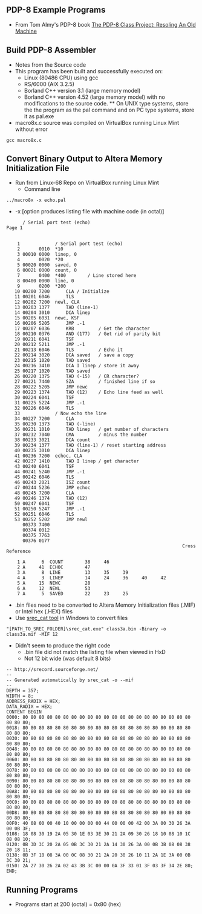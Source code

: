 == PDP-8 Example Programs ==

* From Tom Almy's PDP-8 book [https://www.amazon.com/PDP-8-Class-Project-Resoling-Machine-ebook/dp/B07KY5RCJ7/ref=sr_1_1?dchild=1&keywords=tom+almy+pdp-8&qid=1615991822&sr=8-1 The PDP-8 Class Project: Resoling An Old Machine]

== Build PDP-8 Assembler ==

* Notes from the Source code
* This program has been built and successfully executed on:
** Linux (80486 CPU) using gcc
** RS/6000 (AIX 3.2.5)
** Borland C++ version 3.1 (large memory model)
** Borland C++ version 4.52 (large memory model) with no modifications to the source code.       ** On UNIX type systems, store the the program as the pal command and on PC type systems, store it as pal.exe
* macro8x.c source was compiled on VirtualBox running Linux Mint without error

<pre>
gcc macro8x.c
</pre>

== Convert Binary Output to Altera Memory Initialization File ==

* Run from Linux-68 Repo on VirtualBox running Linux Mint
** Command line

<pre>
../macro8x -x echo.pal

</pre>

* -x [option produces listing file with machine code (in octal)]

<pre>
      / Serial port test (echo)                                           Page 1


    1             / Serial port test (echo)
    2       0010  *10
    3 00010 0000  linep, 0
    4       0020  *20
    5 00020 0000  saved, 0
    6 00021 0000  count, 0
    7       0400  *400        / Line stored here
    8 00400 0000  line, 0
    9       0200  *200
   10 00200 7200      CLA / Initialize
   11 00201 6046      TLS
   12 00202 7200  newl, CLA
   13 00203 1377      TAD (line-1)
   14 00204 3010      DCA linep
   15 00205 6031  newc, KSF
   16 00206 5205      JMP .-1
   17 00207 6036      KRB         / Get the character
   18 00210 0376      AND (177)   / Get rid of parity bit
   19 00211 6041      TSF
   20 00212 5211      JMP .-1
   21 00213 6046      TLS         / Echo it
   22 00214 3020      DCA saved   / save a copy
   23 00215 1020      TAD saved
   24 00216 3410      DCA I linep / store it away
   25 00217 1020      TAD saved
   26 00220 1375      TAD (-15)   / CR character?
   27 00221 7440      SZA         / finished line if so
   28 00222 5205      JMP newc
   29 00223 1374      TAD (12)    / Echo line feed as well
   30 00224 6041      TSF
   31 00225 5224      JMP .-1
   32 00226 6046      TLS
   33             / Now echo the line
   34 00227 7200      CLA
   35 00230 1373      TAD (-line)
   36 00231 1010      TAD linep   / get number of characters
   37 00232 7040      CMA         / minus the number
   38 00233 3021      DCA count
   39 00234 1377      TAD (line-1) / reset starting address
   40 00235 3010      DCA linep
   41 00236 7200  echoc, CLA
   42 00237 1410      TAD I linep / get character
   43 00240 6041      TSF
   44 00241 5240      JMP .-1
   45 00242 6046      TLS
   46 00243 2021      ISZ count
   47 00244 5236      JMP echoc
   48 00245 7200      CLA
   49 00246 1374      TAD (12)
   50 00247 6041      TSF
   51 00250 5247      JMP .-1
   52 00251 6046      TLS
   53 00252 5202      JMP newl
      00373 7400
      00374 0012
      00375 7763
      00376 0177
                                                                 Cross Reference

    1 A      6  COUNT        38     46
    2 A     41  ECHOC        47
    3 A      8  LINE         13     35     39
    4 A      3  LINEP        14     24     36     40     42
    5 A     15  NEWC         28
    6 A     12  NEWL         53
    7 A      5  SAVED        22     23     25
</pre>

* .bin files need to be converted to Altera Memory Initialization files (.MIF) or Intel hex (.HEX) files
* Use [https://github.com/douggilliland/Retro-Computers/tree/master/PC%20Tools/srecord srec_cat tool] in Windows to convert files

<pre>
"[PATH_TO_SREC_FOLDER]\srec_cat.exe" class3a.bin -Binary -o class3a.mif -MIF 12

</pre>

* Didn't seem to produce the right code
** .bin file did not match the listing file when viewed in HxD
** Not 12 bit wide (was default 8 bits)

<pre>
-- http://srecord.sourceforge.net/
--
-- Generated automatically by srec_cat -o --mif
--
DEPTH = 357;
WIDTH = 8;
ADDRESS_RADIX = HEX;
DATA_RADIX = HEX;
CONTENT BEGIN
0000: 80 80 80 80 80 80 80 80 80 80 80 80 80 80 80 80 80 80 80 80 80 80 80 80;
0018: 80 80 80 80 80 80 80 80 80 80 80 80 80 80 80 80 80 80 80 80 80 80 80 80;
0030: 80 80 80 80 80 80 80 80 80 80 80 80 80 80 80 80 80 80 80 80 80 80 80 80;
0048: 80 80 80 80 80 80 80 80 80 80 80 80 80 80 80 80 80 80 80 80 80 80 80 80;
0060: 80 80 80 80 80 80 80 80 80 80 80 80 80 80 80 80 80 80 80 80 80 80 80 80;
0078: 80 80 80 80 80 80 80 80 80 80 80 80 80 80 80 80 80 80 80 80 80 80 80 80;
0090: 80 80 80 80 80 80 80 80 80 80 80 80 80 80 80 80 80 80 80 80 80 80 80 80;
00A8: 80 80 80 80 80 80 80 80 80 80 80 80 80 80 80 80 80 80 80 80 80 80 80 80;
00C0: 80 80 80 80 80 80 80 80 80 80 80 80 80 80 80 80 80 80 80 80 80 80 80 80;
00D8: 80 80 80 80 80 80 80 80 80 80 80 80 80 80 80 80 80 80 80 80 80 80 80 80;
00F0: 40 08 00 00 40 10 00 00 00 00 44 00 00 00 42 00 3A 00 30 26 3A 00 0B 3F;
0108: 18 08 30 19 2A 05 30 1E 03 3E 30 21 2A 09 30 26 18 10 08 10 1C 08 08 10;
0120: 0B 3D 3C 20 2A 05 0B 3C 30 21 2A 14 30 26 3A 00 0B 3B 08 08 38 20 18 11;
0138: 0B 3F 18 08 3A 00 0C 08 30 21 2A 20 30 26 10 11 2A 1E 3A 00 0B 3C 30 21;
0150: 2A 27 30 26 2A 02 43 3B 3C 00 00 0A 3F 33 01 3F 03 3F 34 2E 80;
END;
</pre>

== Running Programs ==

* Programs start at 200 (octal) = 0x80 (hex)
